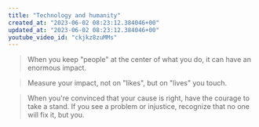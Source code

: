 ```yaml
---
title: "Technology and humanity"
created_at: "2023-06-02 08:23:12.384046+00"
updated_at: "2023-06-02 08:23:12.384046+00"
youtube_video_id: "ckjkz8zuMMs"
---
```


> When you keep "people" at the center of what you do, it can have an enormous impact.

> Measure your impact, not on "likes", but on "lives" you touch.

> When you're convinced that your cause is right, have the courage to take a stand. If you see a problem or injustice, recognize that no one will fix it, but you.

<YouTubePlayer id="ckjkz8zuMMs" />
